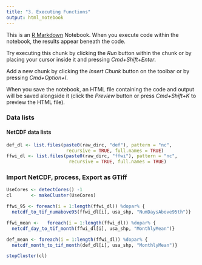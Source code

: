 ```yaml
---
title: "3. Executing Functions"
output: html_notebook
---
```


This is an [R Markdown](http://rmarkdown.rstudio.com) Notebook. When you execute code within the notebook, the results appear beneath the code. 

Try executing this chunk by clicking the *Run* button within the chunk or by placing your cursor inside it and pressing *Cmd+Shift+Enter*. 

Add a new chunk by clicking the *Insert Chunk* button on the toolbar or by pressing *Cmd+Option+I*.

When you save the notebook, an HTML file containing the code and output will be saved alongside it (click the *Preview* button or press *Cmd+Shift+K* to preview the HTML file).

### Data lists

#### NetCDF data lists
```r
def_dl <- list.files(paste0(raw_dirc, "def"), pattern = "nc",
                      recursive = TRUE, full.names = TRUE)
ffwi_dl <- list.files(paste0(raw_dirc, "ffwi"), pattern = "nc",
                       recursive = TRUE, full.names = TRUE)
```

### Import NetCDF, process, Export as GTiff
```r
UseCores <- detectCores() -1
cl       <- makeCluster(UseCores)

ffwi_95 <- foreach(i = 1:length(ffwi_dl)) %dopar% {
  netcdf_to_tif_numabove95(ffwi_dl[i], usa_shp, "NumDaysAbove95th")}

ffwi_mean <-   foreach(i = 1:length(ffwi_dl)) %dopar% {
  netcdf_day_to_tif_month(ffwi_dl[i], usa_shp, "MonthlyMean")}

def_mean <- foreach(i = 1:length(ffwi_dl)) %dopar% {
  netcdf_month_to_tif_month(def_dl[i], usa_shp, "MonthlyMean")}

stopCluster(cl)
```

